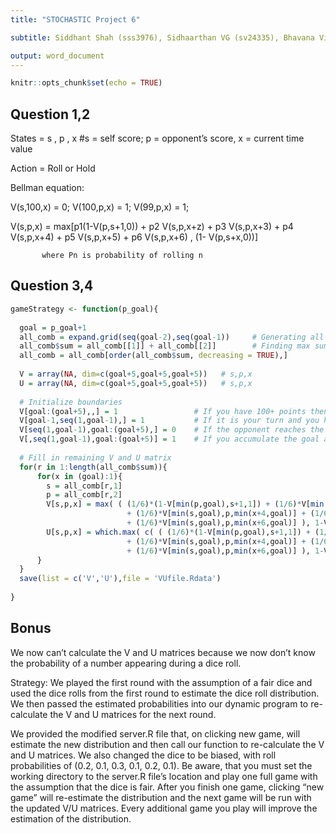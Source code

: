 ---
title: "STOCHASTIC Project 6"

subtitle: Siddhant Shah (sss3976), Sidhaarthan VG (sv24335), Bhavana Vijay (bv5487) , Jushira Thelakkat (jt39634)

output: word_document
---

```{r setup, include=FALSE}
knitr::opts_chunk$set(echo = TRUE)
```

## Question 1,2 ##

States = s , p , x  #s = self score; p = opponent's score, x = current time value

Action = Roll or Hold

Bellman equation:

V(s,100,x) = 0; V(100,p,x) = 1; V(99,p,x) = 1;

V(s,p,x) = max[p1(1-V(p,s+1,0)) + p2 V(s,p,x+z) + p3 V(s,p,x+3) + 
               p4 V(s,p,x+4) + p5 V(s,p,x+5) + p6 V(s,p,x+6) , 
               (1- V(p,s+x,0))]     
               
           where Pn is probability of rolling n

## Question 3,4 ##

```{r}
gameStrategy <- function(p_goal){
  
  goal = p_goal+1
  all_comb = expand.grid(seq(goal-2),seq(goal-1))     # Generating all combinations of each index
  all_comb$sum = all_comb[[1]] + all_comb[[2]]        # Finding max sum
  all_comb = all_comb[order(all_comb$sum, decreasing = TRUE),]
    
  V = array(NA, dim=c(goal+5,goal+5,goal+5))   # s,p,x
  U = array(NA, dim=c(goal+5,goal+5,goal+5))   # s,p,x
  
  # Initialize boundaries
  V[goal:(goal+5),,] = 1                 # If you have 100+ points then you win irregardless of the opponent's score
  V[goal-1,seq(1,goal-1),] = 1           # If it is your turn and you have goal-1 points, no matter what you will win
  V[seq(1,goal-1),goal:(goal+5),] = 0    # If the opponent reaches the goal first then you lose.
  V[,seq(1,goal-1),goal:(goal+5)] = 1    # If you accumulate the goal amount in one round you will win
  
  # Fill in remaining V and U matrix
  for(r in 1:length(all_comb$sum)){
      for(x in (goal):1){
        s = all_comb[r,1]
        p = all_comb[r,2]
        V[s,p,x] = max( ( (1/6)*(1-V[min(p,goal),s+1,1]) + (1/6)*V[min(s,goal),p,min(x+2,goal)] + (1/6)*V[min(s,goal),p,min(x+3,goal)]
                          + (1/6)*V[min(s,goal),p,min(x+4,goal)] + (1/6)*V[min(s,goal),p,min(x+5,goal)]
                          + (1/6)*V[min(s,goal),p,min(x+6,goal)] ), 1-V[min(p,goal),min(s+max(x-1,1),goal),1] ) #Roll/Hold
        U[s,p,x] = which.max( c( ( (1/6)*(1-V[min(p,goal),s+1,1]) + (1/6)*V[min(s,goal),p,min(x+2,goal)] + (1/6)*V[min(s,goal),p,min(x+3,goal)]
                          + (1/6)*V[min(s,goal),p,min(x+4,goal)] + (1/6)*V[min(s,goal),p,min(x+5,goal)]
                          + (1/6)*V[min(s,goal),p,min(x+6,goal)] ), 1-V[min(p,goal),min(s+max(1,x-1),goal),1] ) ) #Roll/Hold
      }
  }
  save(list = c('V','U'),file = 'VUfile.Rdata')
  
}

```


## Bonus ##

We now can't calculate the V and U matrices because we now don't know the probability of a number appearing during a dice roll. 

Strategy: We played the first round with the assumption of a fair dice and used the dice rolls from the first round to estimate the dice roll distribution. We then passed the estimated probabilities into our dynamic program to re-calculate the V and U matrices for the next round.

We provided the modified server.R file that, on clicking new game, will estimate the new distribution and then call our function to re-calculate the V and U matrices. We also changed the dice to be biased, with roll probabilities of (0.2, 0.1, 0.3, 0.1, 0.2, 0.1). Be aware, that you must set the working directory to the server.R file's location and play one full game with the assumption that the dice is fair. After you finish one game, clicking "new game" will re-estimate the distribution and the next game will be run with the updated V/U matrices. Every additional game you play will improve the estimation of the distribution.






